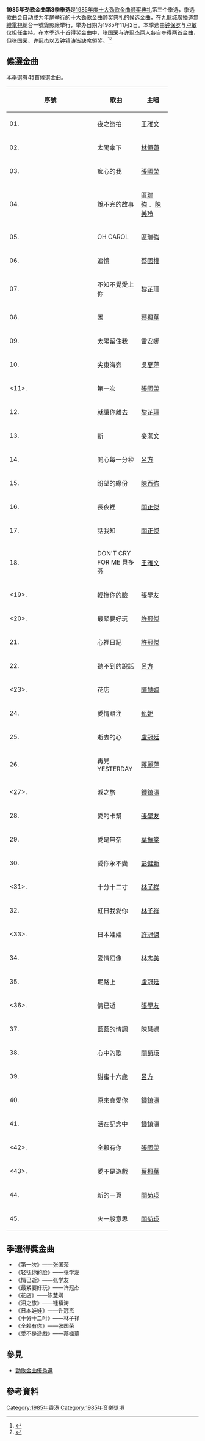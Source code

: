 {{Infobox award
| name     = 1985年度勁歌金曲第三季季選
| image    = JSGSS 1985 3rd.jpg
| caption  = 季選節目標題畫面
| date     = 1985年11月2日<br>晚上8時35分
| location = {{BHKG}}[[九龍城|九龍城]][[廣播道|廣播道]]無綫電視總台一號錄影廠
| network  = [[無綫電視|無綫電視]][[翡翠台|翡翠台]]<br>《一九八五年度十大勁歌金曲第三季選舉》節目內公佈季選結果
| host     = [[鍾保羅|鍾保羅]]、[[盧敏儀|盧敏儀]]
| ratings  =  
| previous = [[1985年勁歌金曲第二季季選得獎名單|1985年度第二季]]
| main     = [[勁歌金曲季選|勁歌金曲季選]]
| next     = [[1985年勁歌金曲第四季季選得獎名單|1985年度第四季]]
}}
'''1985年劲歌金曲第3季季选'''是[[1985年度十大勁歌金曲得獎名單|1985年度十大劲歌金曲颁奖典礼]]第三个季选，季选歌曲会自动成为年尾举行的十大劲歌金曲颁奖典礼的候选金曲，在[[九龍城|九龍城]][[廣播道|廣播道]][[無綫電視|無綫電視]]總台一號錄影廠举行，举办日期为1985年11月2日。本季选由[[钟保罗|钟保罗]]与[[卢敏仪|卢敏仪]]担任主持。在本季选十首得奖金曲中，[[张国荣|张国荣]]与[[许冠杰|许冠杰]]两人各自夺得两首金曲，但张国荣、许冠杰以及[[钟镇涛|钟镇涛]]皆缺席領奖。<ref>{{cite news |title=十大勁歌金曲季選揭曉　陳慧嫻唯一女歌星 |work=[[華僑日報|華僑日報]] |date=1985-11-03 |page=第六張第三頁}}</ref><ref>{{cite journal |author1=亦尚 |title=勁歌十首贈知音　勁歌金曲第三季選舉 |journal=[[香港電視_(雜誌)|香港電視]] |date=1985-11-07 |issue=940 |page=90 |accessdate=2021-11-06}}</ref>

== 候選金曲 ==
本季選有45首候選金曲。
 
{| class="wikitable sortable"   width="450"
|- 
! width="5%" | 序號 || width="17%" | 歌曲 || width="17%" | 主唱
|- 
| 01.|| 夜之節拍 || [[王雅文|王雅文]]
|- 
| 02.|| 太陽傘下 || [[林憶蓮|林憶蓮]]
|- 
| 03.|| 痴心的我 || [[張國榮|張國榮]]
|-
| 04.|| 說不完的故事 || [[區瑞強|區瑞強]]﹒ [[陳美玲_(香港藝人)|陳美玲]]
|-
| 05.|| OH CAROL || [[區瑞強|區瑞強]]
|-
| 06.|| 追憶 || [[蔡國權|蔡國權]]
|-
| 07.|| 不知不覺愛上你 || [[黎芷珊|黎芷珊]]
|-
| 08.|| 困 || [[蔡楓華|蔡楓華]]
|- 
| 09.|| 太陽留住我 || [[雷安娜|雷安娜]]
|- 
| 10.|| 尖東海旁 || [[吳夏萍|吳夏萍]]
|-bgcolor=#7FFFD4
| <11>.|| 第一次 || [[張國榮|張國榮]]
|-
| 12.|| 就讓你離去 || [[黎芷珊|黎芷珊]]
|-
| 13.|| 斷 || [[麥潔文|麥潔文]]
|-
| 14.|| 開心每一分秒 || [[呂方|呂方]]
|-
| 15.|| 盼望的緣份 || [[陳百強|陳百強]]
|-
| 16.|| 長夜裡 || [[關正傑|關正傑]]
|-
| 17.|| 話我知 || [[關正傑|關正傑]]
|-
| 18.|| DON'T CRY FOR ME 貝多芬 || [[王雅文|王雅文]]
|-bgcolor=#7FFFD4
| <19>.|| 輕撫你的臉 || [[張學友|張學友]]
|-bgcolor=#7FFFD4
| <20>.|| 最緊要好玩 || [[許冠傑|許冠傑]]
|-
| 21.|| 心裡日記 || [[許冠傑|許冠傑]]
|-
| 22.|| 聽不到的說話 || [[呂方|呂方]]
|-bgcolor=#7FFFD4
| <23>.|| 花店 || [[陳慧嫻|陳慧嫻]]
|-
| 24.|| 愛情賭注 || [[甄妮|甄妮]]
|- 
| 25.|| 逝去的心 || [[盧冠廷|盧冠廷]]
|- 
| 26.|| 再見YESTERDAY || [[蔣麗萍|蔣麗萍]]
|- bgcolor=#7FFFD4
| <27>.|| 淚之旅 || [[鍾鎮濤|鍾鎮濤]]
|- 
| 28.|| 愛的卡幫 || [[張學友|張學友]]
|-
| 29.|| 愛是無奈 || [[葉振棠|葉振棠]]
|-
| 30.|| 愛你永不變 || [[彭健新|彭健新]]
|-bgcolor=#7FFFD4
| <31>.|| 十分十二寸 || [[林子祥|林子祥]]
|-
| 32.|| 紅日我愛你 || [[林子祥|林子祥]]
|-bgcolor=#7FFFD4
| <33>.|| 日本娃娃 || [[許冠傑|許冠傑]]
|-
| 34.|| 愛情幻像 || [[林志美|林志美]]
|-
| 35.|| 坭路上 || [[盧冠廷|盧冠廷]]
|-bgcolor=#7FFFD4
| <36>.|| 情已逝 || [[張學友|張學友]]
|-
| 37.|| 藍藍的情調 || [[陳慧嫻|陳慧嫻]]
|-
| 38.|| 心中的歌 || [[關菊瑛|關菊瑛]]
|-
| 39.|| 甜蜜十六歲 || [[呂方|呂方]]
|-
| 40.|| 原來真愛你 || [[鍾鎮濤|鍾鎮濤]]
|-
| 41.|| 活在記念中 || [[鍾鎮濤|鍾鎮濤]]
|-bgcolor=#7FFFD4
| <42>.|| 全賴有你 || [[張國榮|張國榮]]
|-bgcolor=#7FFFD4
| <43>.|| 愛不是遊戲 || [[蔡楓華|蔡楓華]]
|-
| 44.|| 新的一頁 || [[關菊瑛|關菊瑛]]
|-
| 45.|| 火一般意思 || [[關菊瑛|關菊瑛]]
|}

== 季選得獎金曲 ==
*《第一次》——张国荣	
*《轻抚你的脸》——张学友	
*《情已逝》——张学友	
*《最紧要好玩》——许冠杰	
*《花店》——陈慧娴	
*《泪之旅》——锺镇涛	
*《日本娃娃》——许冠杰	
*《十分十二吋》——林子祥	
*《全赖有你》——张国荣
*《愛不是遊戲》——蔡楓華

==參見==
*[[勁歌金曲優秀選|勁歌金曲優秀選]]

==參考資料==
{{reflist}}

{{勁歌金曲優秀選}}

[[Category:1985年香港|Category:1985年香港]]
[[Category:1985年音樂獎項|Category:1985年音樂獎項]]